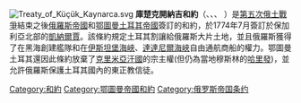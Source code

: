 {{expand|time=2016-01-02T09:48:04+00:00}}
{{unreferenced|time=2016-01-02T09:48:04+00:00}}
[[File:Treaty_of_Küçük_Kaynarca.svg|right]]
'''庫楚克開納吉和約'''（{{lang-ru|Кючук-Кайнарджийский мирный договор,Ясский мирный договор}}、{{lang-tr|Küçük Kaynarca Antlaşması}}、{{lang-en|The Treaty of Kuchuk-Kainarji}}、{{lang-bg|Договорът от Кайнарджа, Кючуккайнарджийския договор}} ）是[[第五次俄土戰爭|第五次俄土戰爭]]結束之後[[俄羅斯帝國|俄羅斯帝國]]和[[鄂圖曼土耳其帝國|鄂圖曼土耳其帝國]]簽訂的和約，於1774年7月簽訂於保加利亞北部的[[凱納爾賈|凱納爾賈]]。該條約規定土耳其割讓給俄羅斯大片土地，並且俄羅斯獲得了在黑海創建艦隊和在[[伊斯坦堡海峽|伊斯坦堡海峽]]、[[達達尼爾海峽|達達尼爾海峽]]自由通航商船的權力。鄂圖曼土耳其還因此條約放棄了[[克里米亞汗國|克里米亞汗國]]的宗主權(但仍為當地穆斯林的[[哈里發|哈里發]])，並允許俄羅斯保護土耳其國內的東正教信徒。

[[Category:和約|Category:和約]]
[[Category:鄂圖曼帝國和約|Category:鄂圖曼帝國和約]]
[[Category:俄罗斯帝国条约|Category:俄罗斯帝国条约]]